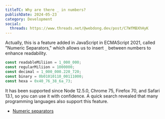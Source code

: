 ```yaml
---
titleTC: Why are there _ in numbers?
publishDate: 2024-05-23
category: Development
social:
  threads: https://www.threads.net/@webdong.dev/post/C7WfMBXhHyK
---
```


Actually, this is a feature added in JavaScript in ECMAScript 2021, called "Numeric Separators," which allows us to insert `_` between numbers to enhance readability.

```js
const readableMiliion = 1_000_000;
const regularMiliion = 1000000;
const decimal = 1_000_000.220_720;
const binary = 0b01010110_00111000;
const hexa = 0x40_76_38_6a_73;
```

It has been supported since Node 12.5.0, Chrome 75, Firefox 70, and Safari 13.1, so you can use it with confidence. A quick search revealed that many programming languages also support this feature.

- [Numeric separators](https://v8.dev/features/numeric-separators)
